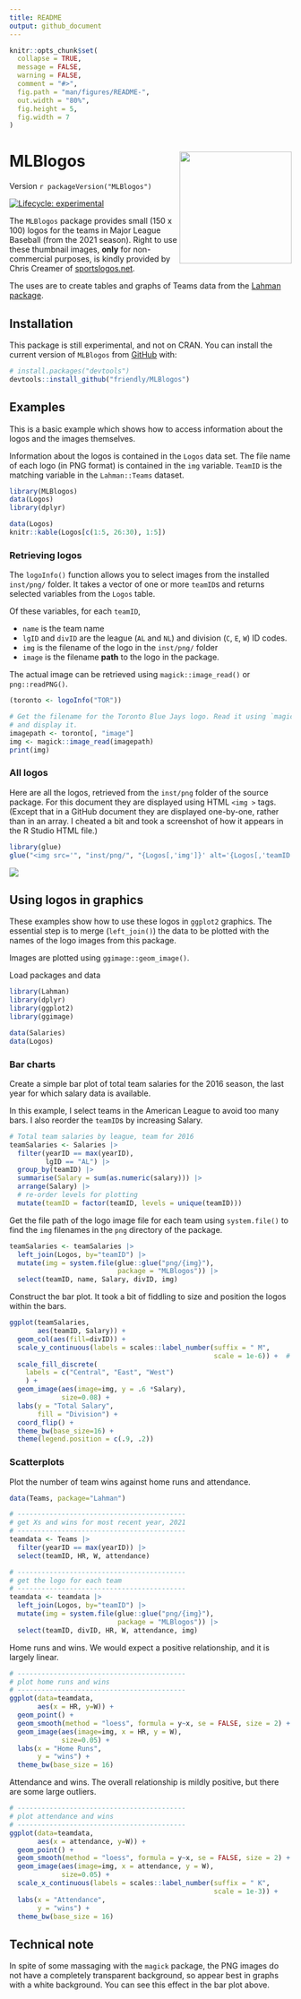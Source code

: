 ```yaml
---
title: README
output: github_document
---
```


<!-- README.md is generated from README.Rmd. Please edit that file -->

```r
knitr::opts_chunk$set(
  collapse = TRUE,
  message = FALSE,
  warning = FALSE,
  comment = "#>",
  fig.path = "man/figures/README-",
  out.width = "80%",
  fig.height = 5,
  fig.width = 7
)
```

# MLBlogos  <img src="man/figures/MLBlogos_hex.png" align="right" height="200px" />
Version `r packageVersion("MLBlogos")`

<!-- badges: start -->
[![Lifecycle: experimental](https://img.shields.io/badge/lifecycle-experimental-orange.svg)](https://lifecycle.r-lib.org/articles/stages.html#experimental)
<!-- badges: end -->

The `MLBlogos` package provides small (150 x 100) logos for the teams in Major League Baseball
(from the 2021 season). Right to use these thumbnail images, **only** for non-commercial purposes, is kindly provided by Chris Creamer of [sportslogos.net](https://www.sportslogos.net).

The uses are to create tables and graphs of Teams data from the [Lahman package](https://github.com/cdalzell/Lahman).

## Installation

This package is still experimental, and not on CRAN.
You can install the current version of `MLBlogos` from [GitHub](https://github.com/friendly/MLBlogos) with:

``` r
# install.packages("devtools")
devtools::install_github("friendly/MLBlogos")
```

## Examples

This is a basic example which shows how to access information about the logos and the images themselves.

Information about the logos is contained in the `Logos` data set. The file
name of each logo (in PNG format) is contained in the `img` variable.
`TeamID` is the matching variable in the `Lahman::Teams` dataset.

```r
library(MLBlogos)
data(Logos)
library(dplyr)

data(Logos)
knitr::kable(Logos[c(1:5, 26:30), 1:5])
```

### Retrieving logos
The `logoInfo()` function allows you to select images from the installed `inst/png/` 
folder. It takes a vector of one or more `teamID`s and returns selected
variables from the `Logos` table. 

Of these variables, for each `teamID`,

* `name` is the team name
* `lgID` and `divID` are the league (`AL` and `NL`) and division (`C`, `E`, `W`) ID codes.
* `img` is the filename of the logo in the `inst/png/` folder
* `image` is the filename **path** to the logo in the package.

The actual image can be retrieved using `magick::image_read()` or
`png::readPNG()`.

```r

(toronto <- logoInfo("TOR"))

# Get the filename for the Toronto Blue Jays logo. Read it using `magick::image_read()`
# and display it.
imagepath <- toronto[, "image"]
img <- magick::image_read(imagepath)
print(img)
```

### All logos
Here are all the logos, retrieved from the `inst/png` folder of the source package.
For this document they are displayed using HTML `<img >` tags.
(Except that in a GitHub document they are displayed one-by-one, rather than in an
array. I cheated a bit and took a screenshot of how it appears in the R Studio HTML file.)
```r
library(glue)
glue("<img src='", "inst/png/", "{Logos[,'img']}' alt='{Logos[,'teamID']}' height=80 />")
```

![](man/figures/README-allimages.png)

## Using logos in graphics

These examples show how to use these logos in `ggplot2` graphics.
The essential step is to merge (`left_join()`) the data to be plotted
with the names of the logo images from this package.

Images are plotted using `ggimage::geom_image()`.

Load packages and data
```r
library(Lahman)
library(dplyr)
library(ggplot2)
library(ggimage)

data(Salaries)
data(Logos)
```

### Bar charts

Create a simple bar plot of total team salaries for the 2016 season,
the last year for which salary data is available. 

In this example, I select teams in the American League to avoid too many bars.
I also reorder the `teamID`s by increasing Salary.  
```r
# Total team salaries by league, team for 2016
teamSalaries <- Salaries |>
  filter(yearID == max(yearID),
         lgID == "AL") |>
  group_by(teamID) |>
  summarise(Salary = sum(as.numeric(salary))) |>
  arrange(Salary) |>
  # re-order levels for plotting
  mutate(teamID = factor(teamID, levels = unique(teamID)))
```

Get the file path of the logo image file for each team using `system.file()` to find the
`img` filenames in the `png` directory of the package.
```r
teamSalaries <- teamSalaries |>
  left_join(Logos, by="teamID") |>
  mutate(img = system.file(glue::glue("png/{img}"),
                           package = "MLBlogos")) |>
  select(teamID, name, Salary, divID, img)
```

Construct the bar plot. It took a bit of fiddling to size and position the logos within the
bars. 
```r
ggplot(teamSalaries,
       aes(teamID, Salary)) +
  geom_col(aes(fill=divID)) +
  scale_y_continuous(labels = scales::label_number(suffix = " M",
                                                   scale = 1e-6)) +  # millions
  scale_fill_discrete(
    labels = c("Central", "East", "West")
    ) +
  geom_image(aes(image=img, y = .6 *Salary),
             size=0.08) +
  labs(y = "Total Salary",
       fill = "Division") +
  coord_flip() +
  theme_bw(base_size=16) +
  theme(legend.position = c(.9, .2))
```

### Scatterplots

Plot the number of team wins against home runs and attendance.

```r
data(Teams, package="Lahman")

# ------------------------------------------
# get Xs and wins for most recent year, 2021
# ------------------------------------------
teamdata <- Teams |>
  filter(yearID == max(yearID)) |>
  select(teamID, HR, W, attendance)

# ------------------------------------------
# get the logo for each team
# ------------------------------------------
teamdata <- teamdata |>
  left_join(Logos, by="teamID") |>
  mutate(img = system.file(glue::glue("png/{img}"),
                           package = "MLBlogos")) |>
  select(teamID, divID, HR, W, attendance, img)

```

Home runs and wins. We would expect a positive relationship, and it is largely linear.
```r
# ------------------------------------------
# plot home runs and wins
# ------------------------------------------
ggplot(data=teamdata,
       aes(x = HR, y=W)) +
  geom_point() +
  geom_smooth(method = "loess", formula = y~x, se = FALSE, size = 2) +
  geom_image(aes(image=img, x = HR, y = W),
             size=0.05) +
  labs(x = "Home Runs",
       y = "wins") +
  theme_bw(base_size = 16)

```

Attendance and wins. The overall relationship is mildly positive, but there are some
large outliers.
```r
# ------------------------------------------
# plot attendance and wins
# ------------------------------------------
ggplot(data=teamdata,
       aes(x = attendance, y=W)) +
  geom_point() +
  geom_smooth(method = "loess", formula = y~x, se = FALSE, size = 2) +
  geom_image(aes(image=img, x = attendance, y = W),
             size=0.05) +
  scale_x_continuous(labels = scales::label_number(suffix = " K",
                                                   scale = 1e-3)) +
  labs(x = "Attendance",
       y = "wins") +
  theme_bw(base_size = 16)

```

## Technical note

In spite of some massaging with the `magick` package, the PNG images do not have a completely transparent background, so appear best in graphs with
a white background. You can see this effect in the bar plot above.
